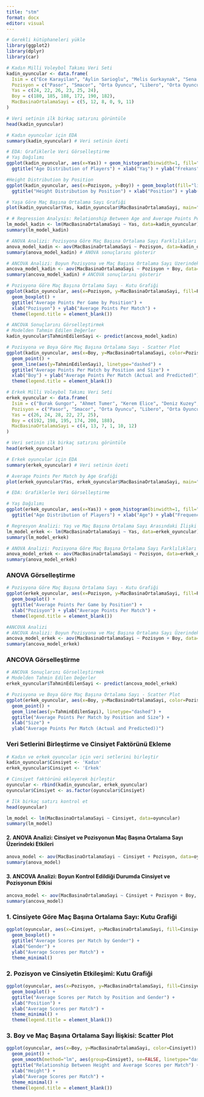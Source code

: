 ---
title: "stm"
format: docx
editor: visual
---

```{r}
# Gerekli kütüphaneleri yükle
library(ggplot2)
library(dplyr)
library(car)

```

```{r}
# Kadın Milli Voleybol Takımı Veri Seti
kadin_oyuncular <- data.frame(
  Isim = c("Ece Karayilan", "Aylin Sarioglu", "Melis Gurkaynak", "Sena Gulbahar", "Zehra Gunes", "Hande Baladin"),
  Pozisyon = c("Pasor", "Smacor", "Orta Oyuncu", "Libero", "Orta Oyuncu", "Smacor"),
  Yas = c(24, 22, 26, 23, 25, 24),
  Boy = c(180, 185, 188, 172, 190, 182),
  MacBasinaOrtalamaSayi = c(5, 12, 8, 0, 9, 11)
)

```

```{r}
# Veri setinin ilk birkaç satırını görüntüle
head(kadin_oyuncular)
```

```{r}
# Kadın oyuncular için EDA
summary(kadin_oyuncular) # Veri setinin özeti
```

```{r}
# EDA: Grafiklerle Veri Görselleştirme
# Yaş Dağılımı
ggplot(kadin_oyuncular, aes(x=Yas)) + geom_histogram(binwidth=1, fill="skyblue", color="black") + 
  ggtitle("Age Distribution of Players") + xlab("Yaş") + ylab("Frekans")
```

```{r}
#Height Distribution by Position
ggplot(kadin_oyuncular, aes(x=Pozisyon, y=Boy)) + geom_boxplot(fill="lightgreen") + 
  ggtitle("Height Distribution by Position") + xlab("Position") + ylab("Size (cm)")
```

```{r}
# Yaşa Göre Maç Başına Ortalama Sayı Grafiği
plot(kadin_oyuncular$Yas, kadin_oyuncular$MacBasinaOrtalamaSayi, main="Average Points Per Match by Law", xlab="Yas", ylab="Average Numbers Per Match", pch=19)

```

```{r}
# # Regression Analysis: Relationship Between Age and Average Points Per Match
lm_model_kadin <- lm(MacBasinaOrtalamaSayi ~ Yas, data=kadin_oyuncular)
summary(lm_model_kadin)
```

```{r}
# ANOVA Analizi: Pozisyona Göre Maç Başına Ortalama Sayı Farklılıkları
anova_model_kadin <- aov(MacBasinaOrtalamaSayi ~ Pozisyon, data=kadin_oyuncular)
summary(anova_model_kadin) # ANOVA sonuçlarını gösterir
```

```{r}
# ANCOVA Analizi: Boyun Pozisyona ve Maç Başına Ortalama Sayı Üzerindeki Etkisi
ancova_model_kadin <- aov(MacBasinaOrtalamaSayi ~ Pozisyon + Boy, data=kadin_oyuncular)
summary(ancova_model_kadin) # ANCOVA sonuçlarını gösterir
```

```{r}
# Pozisyona Göre Maç Başına Ortalama Sayı - Kutu Grafiği
ggplot(kadin_oyuncular, aes(x=Pozisyon, y=MacBasinaOrtalamaSayi, fill=Pozisyon)) + 
  geom_boxplot() + 
  ggtitle("Average Points Per Game by Position") + 
  xlab("Pozisyon") + ylab("Average Points Per Match") +
  theme(legend.title = element_blank())

```

```{r}
# ANCOVA Sonuçlarını Görselleştirmek
# Modelden Tahmin Edilen Değerler
kadin_oyuncular$TahminEdilenSayi <- predict(ancova_model_kadin)

# Pozisyona ve Boya Göre Maç Başına Ortalama Sayı - Scatter Plot
ggplot(kadin_oyuncular, aes(x=Boy, y=MacBasinaOrtalamaSayi, color=Pozisyon)) + 
  geom_point() + 
  geom_line(aes(y=TahminEdilenSayi), linetype="dashed") + 
  ggtitle("Average Points Per Match by Position and Size") + 
  xlab("Boy") + ylab("Average Points Per Match (Actual and Predicted)") +
  theme(legend.title = element_blank())

```

```{r}
# Erkek Milli Voleybol Takımı Veri Seti
erkek_oyuncular <- data.frame(
  Isim = c("Burak Gungor", "Ahmet Tumer", "Kerem Elice", "Deniz Kuzey", "Murat Yenipazar", "Serhat Coskun"),
  Pozisyon = c("Pasor", "Smacor", "Orta Oyuncu", "Libero", "Orta Oyuncu", "Smacor"),
  Yas = c(26, 24, 28, 22, 27, 25),
  Boy = c(192, 198, 195, 174, 200, 188),
  MacBasinaOrtalamaSayi = c(4, 13, 7, 1, 10, 12)
)
```

```{r}
# Veri setinin ilk birkaç satırını görüntüle
head(erkek_oyuncular)
```

```{r}
# Erkek oyuncular için EDA
summary(erkek_oyuncular) # Veri setinin özeti
```

```{r}
# Average Points Per Match by Age Grafiği
plot(erkek_oyuncular$Yas, erkek_oyuncular$MacBasinaOrtalamaSayi, main="Average Points Per Match by Age", xlab="Age", ylab="Average Points Per Match", pch=19)

```

```{r}
# EDA: Grafiklerle Veri Görselleştirme

# Yaş Dağılımı
ggplot(erkek_oyuncular, aes(x=Yas)) + geom_histogram(binwidth=1, fill="skyblue", color="black") +
  ggtitle("Age Distribution of Players") + xlab("Age") + ylab("Frequency")
```

```{r}
# Regresyon Analizi: Yaş ve Maç Başına Ortalama Sayı Arasındaki İlişki
lm_model_erkek <- lm(MacBasinaOrtalamaSayi ~ Yas, data=erkek_oyuncular)
summary(lm_model_erkek)
```

```{r}
# ANOVA Analizi: Pozisyona Göre Maç Başına Ortalama Sayı Farklılıkları
anova_model_erkek <- aov(MacBasinaOrtalamaSayi ~ Pozisyon, data=erkek_oyuncular)
summary(anova_model_erkek)

```

### **ANOVA Görselleştirme**

```{r}
# Pozisyona Göre Maç Başına Ortalama Sayı - Kutu Grafiği
ggplot(erkek_oyuncular, aes(x=Pozisyon, y=MacBasinaOrtalamaSayi, fill=Pozisyon)) +
  geom_boxplot() +
  ggtitle("Average Points Per Game by Position") +
  xlab("Pozisyon") + ylab("Average Points Per Match") +
  theme(legend.title = element_blank())

```

```{r}
#ANCOVA Analizi
# ANCOVA Analizi: Boyun Pozisyona ve Maç Başına Ortalama Sayı Üzerindeki Etkisi
ancova_model_erkek <- aov(MacBasinaOrtalamaSayi ~ Pozisyon + Boy, data=erkek_oyuncular)
summary(ancova_model_erkek)

```

### **ANCOVA Görselleştirme**

```{r}
# ANCOVA Sonuçlarını Görselleştirmek
# Modelden Tahmin Edilen Değerler
erkek_oyuncular$TahminEdilenSayi <- predict(ancova_model_erkek)

# Pozisyona ve Boya Göre Maç Başına Ortalama Sayı - Scatter Plot
ggplot(erkek_oyuncular, aes(x=Boy, y=MacBasinaOrtalamaSayi, color=Pozisyon)) +
  geom_point() +
  geom_line(aes(y=TahminEdilenSayi), linetype="dashed") +
  ggtitle("Average Points Per Match by Position and Size") +
  xlab("Size") +
  ylab("Average Points Per Match (Actual and Predicted))")


```

### **Veri Setlerini Birleştirme ve Cinsiyet Faktörünü Ekleme**

```{r}
# Kadın ve erkek oyuncular için veri setlerini birleştir
kadin_oyuncular$Cinsiyet <- 'Kadın'
erkek_oyuncular$Cinsiyet <- 'Erkek'

# Cinsiyet faktörünü ekleyerek birleştir
oyuncular <- rbind(kadin_oyuncular, erkek_oyuncular)
oyuncular$Cinsiyet <- as.factor(oyuncular$Cinsiyet)

# İlk birkaç satırı kontrol et
head(oyuncular)

```

```{r}
lm_model <- lm(MacBasinaOrtalamaSayi ~ Cinsiyet, data=oyuncular)
summary(lm_model)

```

#### **2. ANOVA Analizi: Cinsiyet ve Pozisyonun Maç Başına Ortalama Sayı Üzerindeki Etkileri**

```{r}
anova_model <- aov(MacBasinaOrtalamaSayi ~ Cinsiyet + Pozisyon, data=oyuncular)
summary(anova_model)

```

#### **3. ANCOVA Analizi: Boyun Kontrol Edildiği Durumda Cinsiyet ve Pozisyonun Etkisi**

```{r}
ancova_model <- aov(MacBasinaOrtalamaSayi ~ Cinsiyet + Pozisyon + Boy, data=oyuncular)
summary(ancova_model)

```

### **1. Cinsiyete Göre Maç Başına Ortalama Sayı: Kutu Grafiği**

```{r}
ggplot(oyuncular, aes(x=Cinsiyet, y=MacBasinaOrtalamaSayi, fill=Cinsiyet)) +
  geom_boxplot() +
  ggtitle("Average Scores per Match by Gender") +
  xlab("Gender") +
  ylab("Average Scores per Match") +
  theme_minimal()


```

### **2. Pozisyon ve Cinsiyetin Etkileşimi: Kutu Grafiği**

```{r}
ggplot(oyuncular, aes(x=Pozisyon, y=MacBasinaOrtalamaSayi, fill=Cinsiyet)) +
  geom_boxplot() +
  ggtitle("Average Scores per Match by Position and Gender") +
  xlab("Position") +
  ylab("Average Scores per Match") +
  theme_minimal() +
  theme(legend.title = element_blank())


```

### **3. Boy ve Maç Başına Ortalama Sayı İlişkisi: Scatter Plot**

```{r}
ggplot(oyuncular, aes(x=Boy, y=MacBasinaOrtalamaSayi, color=Cinsiyet)) +
  geom_point() +
  geom_smooth(method="lm", aes(group=Cinsiyet), se=FALSE, linetype="dashed") +
  ggtitle("Relationship Between Height and Average Scores per Match") +
  xlab("Height") +
  ylab("Average Scores per Match") +
  theme_minimal() +
  theme(legend.title = element_blank())


```
